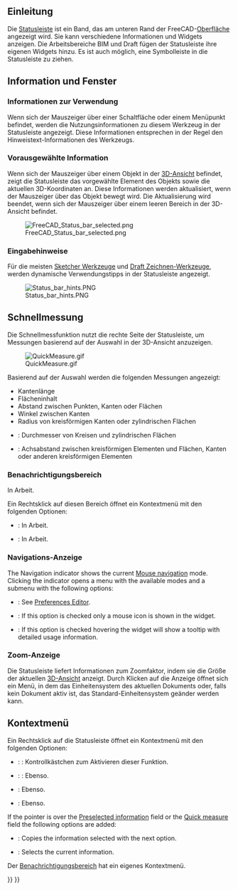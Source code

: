 <languages/>

<span id="Introduction"></span>
== Einleitung ==

Die [[Status_Bar/de|Statusleiste]] ist ein Band, das am unteren Rand der FreeCAD-[[Interface/de|Oberfläche]] angezeigt wird. Sie kann verschiedene Informationen und Widgets anzeigen. Die Arbeitsbereiche BIM und Draft fügen der Statusleiste ihre eigenen Widgets hinzu. Es ist auch möglich, eine Symbolleiste in die Statusleiste zu ziehen.

<span id="Information_and_widgets"></span>
== Information und Fenster ==

<span id="Usage_information"></span>
=== Informationen zur Verwendung ===

Wenn sich der Mauszeiger über einer Schaltfläche oder einem Menüpunkt befindet, werden die Nutzungsinformationen zu diesem Werkzeug in der Statusleiste angezeigt. Diese Informationen entsprechen in der Regel den Hinweistext-Informationen des Werkzeugs.

<span id="Preselected_information"></span>
=== Vorausgewählte Information ===

Wenn sich der Mauszeiger über einem Objekt in der [[3D_View|3D-Ansicht]] befindet, zeigt die Statusleiste das vorgewählte Element des Objekts sowie die aktuellen 3D-Koordinaten an. Diese Informationen werden aktualisiert, wenn der Mauszeiger über das Objekt bewegt wird. Die Aktualisierung wird beendet, wenn sich der Mauszeiger über einem leeren Bereich in der 3D-Ansicht befindet.

[[File:FreeCAD_Status_bar_selected.png]]

<span id="Input_hints"></span>
=== Eingabehinweise ===

{{Version/de|1.1}}

Für die meisten  [[Sketcher_Workbench/de#Tools|Sketcher Werkzeuge]] und [[Draft_Workbench/de#Drafting|Draft Zeichnen-Werkzeuge]], werden dynamische Verwendungstipps in der Statusleiste angezeigt.

[[File:Status_bar_hints.PNG]]

<span id="Quick_measure"></span>
== Schnellmessung ==

{{Version/de|1.0}}

Die Schnellmessfunktion nutzt die rechte Seite der Statusleiste, um Messungen basierend auf der Auswahl in der 3D-Ansicht anzuzeigen.

[[File:QuickMeasure.gif]]

Basierend auf der Auswahl werden die folgenden Messungen angezeigt:
* Kantenlänge
* Flächeninhalt 
* Abstand zwischen Punkten, Kanten oder Flächen
* Winkel zwischen Kanten
* Radius von kreisförmigen Kanten oder zylindrischen Flächen
* {{Version/de|1.1}}: Durchmesser von Kreisen und zylindrischen Flächen
* {{Version/de|1.1}}: Achsabstand zwischen kreisförmigen Elementen und Flächen, Kanten oder anderen kreisförmigen Elementen

<span id="Notification_Area"></span>
=== Benachrichtigungsbereich ===

In Arbeit.

Ein Rechtsklick auf diesen Bereich öffnet ein Kontextmenü mit den folgenden Optionen:
* {{MenuCommand|Benutzerbenachrichtigungen löschen}}: In Arbeit.
* {{MenuCommand|Alle löschen}}: In Arbeit.

<span id="Navigation_indicator"></span>
=== Navigations-Anzeige ===

The Navigation indicator shows the current [[Mouse_navigation|Mouse navigation]] mode. Clicking the indicator opens a menu with the available modes and a {{MenuCommand|Settings}} submenu with the following options:
* {{MenuCommand|Orbit style}}: See [[Preferences_Editor#Navigation|Preferences Editor]].
* {{MenuCommand|Compact}}: If this option is checked only a mouse icon is shown in the widget.
* {{MenuCommand|Tooltip}}: If this option is checked hovering the widget will show a tooltip with detailed usage information.

<span id="Zoom_indicator"></span>
=== Zoom-Anzeige ===

Die Statusleiste liefert Informationen zum Zoomfaktor, indem sie die Größe der aktuellen [[3D_View|3D-Ansicht]] anzeigt. Durch Klicken auf die Anzeige öffnet sich ein Menü, in dem das Einheitensystem des aktuellen Dokuments oder, falls kein Dokument aktiv ist, das Standard-Einheitensystem geänder werden kann.

<span id="Context_menu"></span>
== Kontextmenü ==

Ein Rechtsklick auf die Statusleiste öffnet ein Kontextmenü mit den folgenden Optionen:
* {{Version/de|1.1}}: {{MenuCommand|Eingabehinweise}}: Kontrollkästchen zum Aktivieren dieser Funktion.
* {{Version/de|1.1}}: {{MenuCommand|Schnellmessung}}: Ebenso.
* {{MenuCommand|Benachrichtigungsbereich}}: Ebenso.
* {{MenuCommand|Navigationsanzeige}}: Ebenso.

If the pointer is over the [[#Preselected_information|Preselected information]] field or the [[#Quick_measure|Quick measure]] field the following options are added:
* {{MenuCommand|Copy}}: Copies the information selected with the next option.
* {{MenuCommand|Select All}}: Selects the current information.

Der [[#Notification_Area/de|Benachrichtigungsbereich]] hat ein eigenes Kontextmenü.


{{Interface navi{{#translation:}}}}
{{Userdocnavi{{#translation:}}}}
